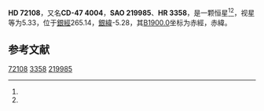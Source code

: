 {{Starbox begin
| name = HD 72108
}}
{{Starbox observe
| epoch = [[J2000.0|J2000.0]]
| constell = {{星座名待查}}<ref name=SIMBAD>{{cite web
 | url=http://simbad.u-strasbg.fr/simbad/sim-id?Ident=HR+3358
 | title =Pulsating variable Star
 | publisher=Centre de Données astronomiques de Strasbourg
 | work=SIMBAD
 | accessdate=2012-07-13}}</ref><ref name=DATA>{{cite web
 | url=http://vizier.u-strasbg.fr/viz-bin/VizieR-5?-out.add=.&-source=5050&-corr=PK=HR&-out.max=9999&HR=3358
 | title=VizieR Detailed Page
 | accessdate=2012-07-13
 | archive-date=2019-02-16
 | archive-url=https://web.archive.org/web/20190216120205/http://vizier.u-strasbg.fr/viz-bin/VizieR-5?-out.add=.&-source=5050&-corr=PK=HR&-out.max=9999&HR=3358
 | dead-url=no
 }}</ref>
| 星官 = 
| ra = {{RA|8|29|4.7}}<ref name=SIMBAD /><ref name=DATA />
| dec = {{DEC|-47|55|45}}<ref name=SIMBAD /><ref name=DATA />
| appmag_v = 5.33<ref name=SIMBAD /><ref name=DATA />
}}
{{Starbox character
| class = B2IV<ref name=SIMBAD /><ref name=DATA />
| b-v = -0.14<ref name=SIMBAD /><ref name=DATA />
| u-b = -0.79<ref name=SIMBAD /><ref name=DATA />
| r-i = <ref name=SIMBAD /><ref name=DATA />
| variable = 
}}
{{Starbox astrometry
| radial_v = -0.79
| prop_mo_ra = 29
| parallax = 
| p_error = 
}}
{{Starbox catalog
| names =CD-47 4004，[[SAO星表|SAO]] 219985，[[HD星表|HD]] 72108，[[HR星表|HR]] 3358}}
{{Starbox reference |Simbad=HR+3358}}
{{Starbox end}}

'''HD 72108'''，又名'''CD-47 4004'''，'''SAO 219985'''、'''HR 3358'''，是一颗恒星<ref name=SIMBAD /><ref name=DATA />，视星等为5.33，位于[[銀道座標系|銀經]]265.14，[[銀道座標系|銀緯]]-5.28，其[[B1900.0|B1900.0]]坐标为赤經{{RA|8|25|55.2}}，赤緯{{DEC|-47|-5.28|42}}。

== 参考文献 ==
{{reflist}}

{{star-stub}}

[[Category:HD和HDE天體|72108]]
[[Category:HR天體|3358]]
[[Category:SAO天體|219985]]